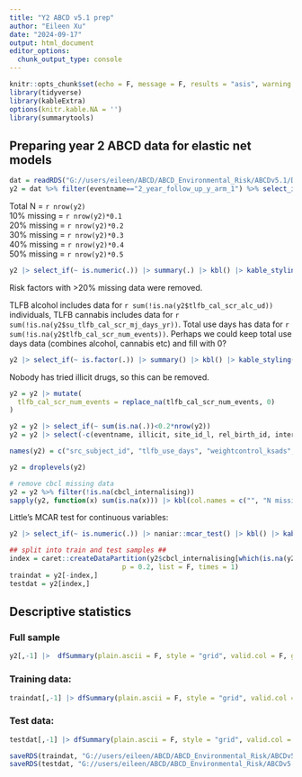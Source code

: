 ```yaml
---
title: "Y2 ABCD v5.1 prep"
author: "Eileen Xu"
date: "2024-09-17"
output: html_document
editor_options: 
  chunk_output_type: console
---
```


```r
knitr::opts_chunk$set(echo = F, message = F, results = "asis", warning = F)
library(tidyverse)
library(kableExtra)
options(knitr.kable.NA = '')
library(summarytools)
```

## Preparing year 2 ABCD data for elastic net models

```r
dat = readRDS("G://users/eileen/ABCD/ABCD_Environmental_Risk/ABCDv5.1/DATA/predictors_unrelatedIDs.rds")
y2 = dat %>% filter(eventname=="2_year_follow_up_y_arm_1") %>% select_if(~ !all(is.na(.))) |> droplevels()
```

Total N = `r nrow(y2)` \
10% missing = `r nrow(y2)*0.1` \
20% missing = `r nrow(y2)*0.2` \
30% missing = `r nrow(y2)*0.3` \
40% missing = `r nrow(y2)*0.4` \
50% missing = `r nrow(y2)*0.5` 

```r
y2 |> select_if(~ is.numeric(.)) |> summary(.) |> kbl() |> kable_styling()
```

Risk factors with >20% missing data were removed.

TLFB alcohol includes data for `r sum(!is.na(y2$tlfb_cal_scr_alc_ud))` individuals, TLFB cannabis includes data for `r sum(!is.na(y2$su_tlfb_cal_scr_mj_days_yr))`. Total use days has data for `r sum(!is.na(y2$tlfb_cal_scr_num_events))`. Perhaps we could keep total use days data (combines alcohol, cannabis etc) and fill with 0?

```r
y2 |> select_if(~ is.factor(.)) |> summary() |> kbl() |> kable_styling()
```

Nobody has tried illicit drugs, so this can be removed. 

```r
y2 = y2 |> mutate(
  tlfb_cal_scr_num_events = replace_na(tlfb_cal_scr_num_events, 0)
)

y2 = y2 |> select_if(~ sum(is.na(.))<0.2*nrow(y2))
y2 = y2 |> select(-c(eventname, illicit, site_id_l, rel_birth_id, interview_date, visit_type))

names(y2) = c("src_subject_id", "tlfb_use_days", "weightcontrol_ksads", "witness_comm_violence", "death_loved_one", "witness_dv", "s_abuse", "p_abuse", "emot_abuse", "serious_accident", "bkfs_fruit", "bkfs_veg", "bkfs_fiber", "sleep_hrs", "bmi", "needed_food", "income", "parent_ed", "birthsex","gender_id", "gender", "race_ethnicity", "area_depriv", "comm_safety", "discrimination", "days_active", "bullying_victim", "cyberbullying", "chronotype", "life_events", "fam_conflict", "p_monitoring", "eff_control", "p_depression", "agemths", "cbcl_internalising", "cbcl_dsm5_depress")

y2 = droplevels(y2)

# remove cbcl missing data
y2 = y2 %>% filter(!is.na(cbcl_internalising))
sapply(y2, function(x) sum(is.na(x))) |> kbl(col.names = c("", "N missing")) |> kable_styling() |> scroll_box()
```

Little's MCAR test for continuous variables:

```r
y2 |> select_if(~ is.numeric(.)) |> naniar::mcar_test() |> kbl() |> kable_styling()
```

```r
## split into train and test samples ##
index = caret::createDataPartition(y2$cbcl_internalising[which(is.na(y2$cbcl_internalising)==F)], 
                            p = 0.2, list = F, times = 1)
traindat = y2[-index,]
testdat = y2[index,]
```

## Descriptive statistics

### Full sample

```r
y2[,-1] |>  dfSummary(plain.ascii = F, style = "grid", valid.col = F, graph.col = T, varnumbers = F, tmp.img.dir = "/tmp", max.tbl.height = 500) |> print(method = "render")
```


### Training data:

```r
traindat[,-1] |> dfSummary(plain.ascii = F, style = "grid", valid.col = F, graph.col = T, varnumbers = F, tmp.img.dir = "/tmp", max.tbl.height = 500) |> print(method = "render")
```

### Test data:

```r
testdat[,-1] |> dfSummary(plain.ascii = F, style = "grid", valid.col = F, graph.col = T, varnumbers = F, tmp.img.dir = "/tmp", max.tbl.height = 500) |> print(method = "render")
```


```r
saveRDS(traindat, "G://users/eileen/ABCD/ABCD_Environmental_Risk/ABCDv5.1/DATA/y2_traindat.rds")
saveRDS(testdat, "G://users/eileen/ABCD/ABCD_Environmental_Risk/ABCDv5.1/DATA/y2_testdat.rds")
```

